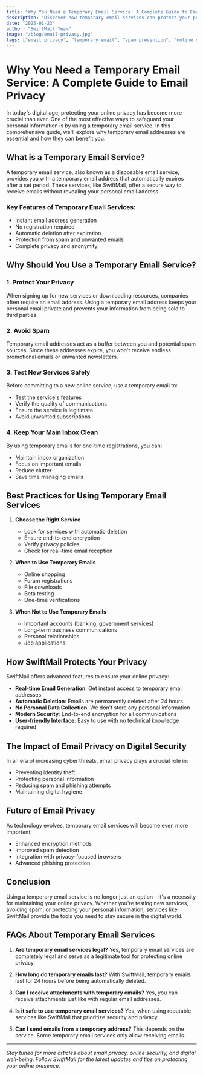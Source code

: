 ```yaml
---
title: "Why You Need a Temporary Email Service: A Complete Guide to Email Privacy"
description: "Discover how temporary email services can protect your privacy, prevent spam, and keep your main inbox clean. Learn about the benefits and best practices of using disposable email addresses."
date: "2025-01-23"
author: "SwiftMail Team"
image: "/blog/email-privacy.jpg"
tags: ["email privacy", "temporary email", "spam prevention", "online security", "data protection"]
---
```


# Why You Need a Temporary Email Service: A Complete Guide to Email Privacy

In today's digital age, protecting your online privacy has become more crucial than ever. One of the most effective ways to safeguard your personal information is by using a temporary email service. In this comprehensive guide, we'll explore why temporary email addresses are essential and how they can benefit you.

## What is a Temporary Email Service?

A temporary email service, also known as a disposable email service, provides you with a temporary email address that automatically expires after a set period. These services, like SwiftMail, offer a secure way to receive emails without revealing your personal email address.

### Key Features of Temporary Email Services:
- Instant email address generation
- No registration required
- Automatic deletion after expiration
- Protection from spam and unwanted emails
- Complete privacy and anonymity

## Why Should You Use a Temporary Email Service?

### 1. Protect Your Privacy
When signing up for new services or downloading resources, companies often require an email address. Using a temporary email address keeps your personal email private and prevents your information from being sold to third parties.

### 2. Avoid Spam
Temporary email addresses act as a buffer between you and potential spam sources. Since these addresses expire, you won't receive endless promotional emails or unwanted newsletters.

### 3. Test New Services Safely
Before committing to a new online service, use a temporary email to:
- Test the service's features
- Verify the quality of communications
- Ensure the service is legitimate
- Avoid unwanted subscriptions

### 4. Keep Your Main Inbox Clean
By using temporary emails for one-time registrations, you can:
- Maintain inbox organization
- Focus on important emails
- Reduce clutter
- Save time managing emails

## Best Practices for Using Temporary Email Services

1. **Choose the Right Service**
   - Look for services with automatic deletion
   - Ensure end-to-end encryption
   - Verify privacy policies
   - Check for real-time email reception

2. **When to Use Temporary Emails**
   - Online shopping
   - Forum registrations
   - File downloads
   - Beta testing
   - One-time verifications

3. **When Not to Use Temporary Emails**
   - Important accounts (banking, government services)
   - Long-term business communications
   - Personal relationships
   - Job applications

## How SwiftMail Protects Your Privacy

SwiftMail offers advanced features to ensure your online privacy:

- **Real-time Email Generation**: Get instant access to temporary email addresses
- **Automatic Deletion**: Emails are permanently deleted after 24 hours
- **No Personal Data Collection**: We don't store any personal information
- **Modern Security**: End-to-end encryption for all communications
- **User-friendly Interface**: Easy to use with no technical knowledge required

## The Impact of Email Privacy on Digital Security

In an era of increasing cyber threats, email privacy plays a crucial role in:
- Preventing identity theft
- Protecting personal information
- Reducing spam and phishing attempts
- Maintaining digital hygiene

## Future of Email Privacy

As technology evolves, temporary email services will become even more important:
- Enhanced encryption methods
- Improved spam detection
- Integration with privacy-focused browsers
- Advanced phishing protection

## Conclusion

Using a temporary email service is no longer just an option – it's a necessity for maintaining your online privacy. Whether you're testing new services, avoiding spam, or protecting your personal information, services like SwiftMail provide the tools you need to stay secure in the digital world.

## FAQs About Temporary Email Services

1. **Are temporary email services legal?**
   Yes, temporary email services are completely legal and serve as a legitimate tool for protecting online privacy.

2. **How long do temporary emails last?**
   With SwiftMail, temporary emails last for 24 hours before being automatically deleted.

3. **Can I receive attachments with temporary emails?**
   Yes, you can receive attachments just like with regular email addresses.

4. **Is it safe to use temporary email services?**
   Yes, when using reputable services like SwiftMail that prioritize security and privacy.

5. **Can I send emails from a temporary address?**
   This depends on the service. Some temporary email services only allow receiving emails.

---

*Stay tuned for more articles about email privacy, online security, and digital well-being. Follow SwiftMail for the latest updates and tips on protecting your online presence.*
